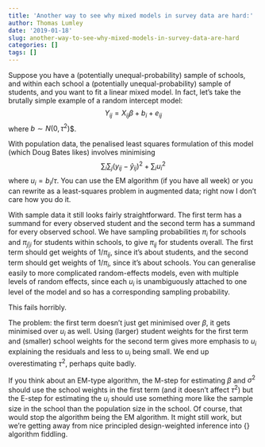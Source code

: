 ```yaml
---
title: 'Another way to see why mixed models in survey data are hard:'
author: Thomas Lumley
date: '2019-01-18'
slug: another-way-to-see-why-mixed-models-in-survey-data-are-hard
categories: []
tags: []
---
```


Suppose you have a (potentially unequal-probability) sample of schools, and within each school a (potentially unequal-probability) sample of students, and you want to fit a linear mixed model. In fact, let's take the brutally simple example of a random intercept model:
$$Y_{ij}=X_{ij}\beta+b_i+e_{ij}$$
where $b\sim N(0,\tau^2$)$.

With population data, the penalised least squares formulation of this model (which Doug Bates likes) involves minimising
$$\sum_i\sum_j (y_{ij}-\hat y_{ij})^2+\sum_i u_i^2$$
where $u_i=b_i/\tau$. You can use the EM algorithm (if you have all week) or you can rewrite as a least-squares problem in augmented data; right now I don't care how you do it.

With sample data it still looks fairly straightforward. The first term has a summand for every observed student and the second term has a summand for every observed school.  We have sampling probabilities $\pi_i$ for schools and $\pi_{j|i}$ for students within schools, to give $\pi_{ij}$ for students overall.  The first term should get weights of $1/\pi_{ij}$, since it's about students, and the second term should get weights of $1/\pi_i$, since it's about schools. You can generalise easily to more complicated random-effects models, even with multiple levels of random effects, since each $u_i$ is unambiguously attached to one level of the model and so has a corresponding sampling probability.

This fails horribly.

The problem: the first term doesn't just get minimised over $\beta$, it gets minimised over $u_i$ as well.  Using (larger) student weights for the first term and (smaller) school weights for the second term gives more emphasis to $u_i$ explaining the residuals and less to $u_i$ being small. We end up overestimating $\tau^2$, perhaps quite badly. 

If you think about an EM-type algorithm, the M-step for estimating $\beta$ and $\sigma^2$ should use the school weights in the first term (and it doesn't affect $\tau^2$) but the E-step for estimating the $u_i$ should use something more like the sample size in the school than the population size in the school. Of course, that would stop the algorithm being the EM algorithm. It might still work, but we're getting away from nice principled design-weighted inference into {\em ad hoc} algorithm fiddling.   
